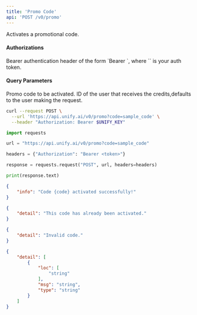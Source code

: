 ```yaml
---
title: 'Promo Code'
api: 'POST /v0/promo'
---
```

Activates a promotional code.

#### Authorizations

<ParamField header="Authorization" type="string" required="true">
  Bearer authentication header of the form `Bearer <token>`, where `<token>` is your auth token.
</ParamField>

#### Query Parameters

<ParamField query="code" type="string" required="true">
Promo code to be activated.
</ParamField>

<ParamField query="user" type="string" >
ID of the user that receives the credits,defaults to the user making the request.
</ParamField>

<RequestExample>

```bash cURL
curl --request POST \
  --url 'https://api.unify.ai/v0/promo?code=sample_code' \
  --header "Authorization: Bearer $UNIFY_KEY"
```

```python Python
import requests

url = "https://api.unify.ai/v0/promo?code=sample_code"

headers = {"Authorization": "Bearer <token>"}

response = requests.request("POST", url, headers=headers)

print(response.text)
```

</RequestExample>
<ResponseExample>

```json 200
{
    "info": "Code {code} activated successfully!"
}
```

```json 400
{
    "detail": "This code has already been activated."
}
```

```json 404
{
    "detail": "Invalid code."
}
```

```json 422
{
    "detail": [
        {
            "loc": [
                "string"
            ],
            "msg": "string",
            "type": "string"
        }
    ]
}
```

</ResponseExample>
